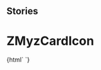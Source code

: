 
## Stories

<Meta title="Myz/MyzCard/ZMyzCardIcon" component="z-myz-card-icon" />

# ZMyzCardIcon

<Preview>
  <Story name="z-myz-card-alert">
    {html` <z-myz-card-icon
      icon="${text("icon", "book-minus")}"
      isdisabled="${boolean("isdisabled", true)}"
    />`}
  </Story>
</Preview>

<Props of="z-myz-card-icon" />
